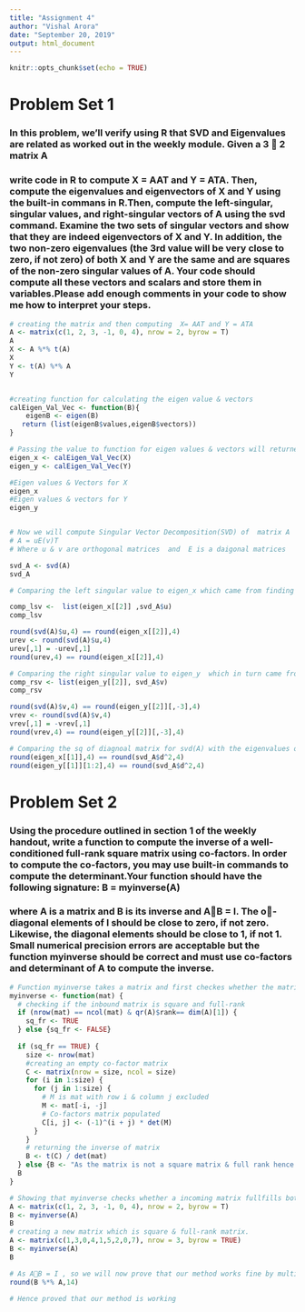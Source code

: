 ---
title: "Assignment 4"
author: "Vishal Arora"
date: "September 20, 2019"
output: html_document
---

```{r setup, include=FALSE}
knitr::opts_chunk$set(echo = TRUE)
```
# Problem Set 1            

### In this problem, we'll verify using R that SVD and Eigenvalues are related as worked out in the weekly module. Given a 3  2 matrix A           
### write code in R to compute X = AAT and Y = ATA. Then, compute the eigenvalues and eigenvectors of X and Y using the built-in commans in R.Then, compute the left-singular, singular values, and right-singular vectors of A using the svd command. Examine the two sets of singular vectors and show that they are indeed eigenvectors of X and Y. In addition, the two non-zero eigenvalues (the 3rd value will be very close to zero, if not zero) of both X and Y are the same and are squares of the non-zero singular values of A. Your code should compute all these vectors and scalars and store them in variables.Please add enough comments in your code to show me how to interpret your steps.

```{r}

# creating the matrix and then computing  X= AAT and Y = ATA
A <- matrix(c(1, 2, 3, -1, 0, 4), nrow = 2, byrow = T)
A
X <- A %*% t(A)
X
Y <- t(A) %*% A
Y


#creating function for calculating the eigen value & vectors 
calEigen_Val_Vec <- function(B){
    eigenB <- eigen(B)
   return (list(eigenB$values,eigenB$vectors))
}

# Passing the value to function for eigen values & vectors will returned by calling the function calEigen_Val_Vec
eigen_x <- calEigen_Val_Vec(X)
eigen_y <- calEigen_Val_Vec(Y)

#Eigen values & Vectors for X
eigen_x
#Eigen values & vectors for Y
eigen_y


# Now we will compute Singular Vector Decomposition(SVD) of  matrix A
# A = uE(v)T
# Where u & v are orthogonal matrices  and  E is a daigonal matrices

svd_A <- svd(A)
svd_A

# Comparing the left singular value to eigen_x which came from finding the eigen vectors for A * T(A)

comp_lsv <-  list(eigen_x[[2]] ,svd_A$u)
comp_lsv

round(svd(A)$u,4) == round(eigen_x[[2]],4)
urev <- round(svd(A)$u,4)
urev[,1] = -urev[,1]
round(urev,4) == round(eigen_x[[2]],4)

# Comparing the right singular value to eigen_y  which in turn came from finding the eigen vectors for T(A)*A 
comp_rsv <- list(eigen_y[[2]], svd_A$v)
comp_rsv

round(svd(A)$v,4) == round(eigen_y[[2]][,-3],4)
vrev <- round(svd(A)$v,4)
vrev[,1] = -vrev[,1]
round(vrev,4) == round(eigen_y[[2]][,-3],4)

# Comparing the sq of diagnoal matrix for svd(A) with the eigenvalues of X & Y .
round(eigen_x[[1]],4) == round(svd_A$d^2,4)
round(eigen_y[[1]][1:2],4) == round(svd_A$d^2,4)
```

# Problem Set 2          
### Using the procedure outlined in section 1 of the weekly handout, write a function to compute the inverse of a well-conditioned full-rank square matrix using co-factors. In order to compute the co-factors, you may use built-in commands to compute the determinant.Your function should have the following signature: B = myinverse(A)           
### where A is a matrix and B is its inverse and AB = I. The o-diagonal elements of I should be close to zero, if not zero. Likewise, the diagonal elements should be close to 1, if not 1. Small numerical precision errors are acceptable but the function myinverse should be correct and must use co-factors and determinant of A to compute the inverse.

```{r}
# Function myinverse takes a matrix and first checkes whether the matrix fullfills conditions for inversing the matrix i.e. the matrix should be a square matrix and full- rank matrix. Then if the matrix fullfills the conditions it returns the inverse of the matrix.
myinverse <- function(mat) {
  # checking if the inbound matrix is square and full-rank
  if (nrow(mat) == ncol(mat) & qr(A)$rank== dim(A)[1]) {
    sq_fr <- TRUE
  } else {sq_fr <- FALSE}
  
  if (sq_fr == TRUE) {
    size <- nrow(mat)
    #creating an empty co-factor matrix 
    C <- matrix(nrow = size, ncol = size)
    for (i in 1:size) {
      for (j in 1:size) {
        # M is mat with row i & column j excluded
        M <- mat[-i, -j]
        # Co-factors matrix populated
        C[i, j] <- (-1)^(i + j) * det(M)
      }
    }
    # returning the inverse of matrix
    B <- t(C) / det(mat)
  } else {B <- "As the matrix is not a square matrix & full rank hence matrix is not invertible."}
  B
}

# Showing that myinverse checks whether a incoming matrix fullfills both conditions (i.e. full-rank & square matrix)
A <- matrix(c(1, 2, 3, -1, 0, 4), nrow = 2, byrow = T)
B <- myinverse(A)
B
# creating a new matrix which is square & full-rank matrix.
A <- matrix(c(1,3,0,4,1,5,2,0,7), nrow = 3, byrow = TRUE)
B <- myinverse(A)
B

# As AB = I , so we will now prove that our method works fine by multiplying A with the inverse of A i.e. B which should give us an Identity Matrix.
round(B %*% A,14)

# Hence proved that our method is working 
```
